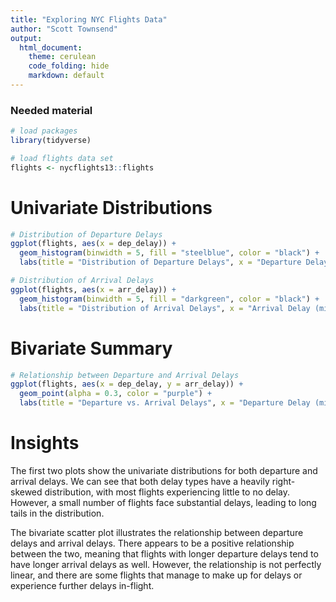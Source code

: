 ```yaml
---
title: "Exploring NYC Flights Data"
author: "Scott Townsend"
output: 
  html_document:
    theme: cerulean
    code_folding: hide
    markdown: default
---
```


### Needed material

```r
# load packages
library(tidyverse)

# load flights data set
flights <- nycflights13::flights
```

# Univariate Distributions

```r
# Distribution of Departure Delays
ggplot(flights, aes(x = dep_delay)) +
  geom_histogram(binwidth = 5, fill = "steelblue", color = "black") +
  labs(title = "Distribution of Departure Delays", x = "Departure Delay (minutes)", y = "Count")

# Distribution of Arrival Delays
ggplot(flights, aes(x = arr_delay)) +
  geom_histogram(binwidth = 5, fill = "darkgreen", color = "black") +
  labs(title = "Distribution of Arrival Delays", x = "Arrival Delay (minutes)", y = "Count")
```

# Bivariate Summary

```r
# Relationship between Departure and Arrival Delays
ggplot(flights, aes(x = dep_delay, y = arr_delay)) +
  geom_point(alpha = 0.3, color = "purple") +
  labs(title = "Departure vs. Arrival Delays", x = "Departure Delay (minutes)", y = "Arrival Delay (minutes)")
```

# Insights

The first two plots show the univariate distributions for both departure and arrival delays. We can see that both delay types have a heavily right-skewed distribution, with most flights experiencing little to no delay. However, a small number of flights face substantial delays, leading to long tails in the distribution.

The bivariate scatter plot illustrates the relationship between departure delays and arrival delays. There appears to be a positive relationship between the two, meaning that flights with longer departure delays tend to have longer arrival delays as well. However, the relationship is not perfectly linear, and there are some flights that manage to make up for delays or experience further delays in-flight.